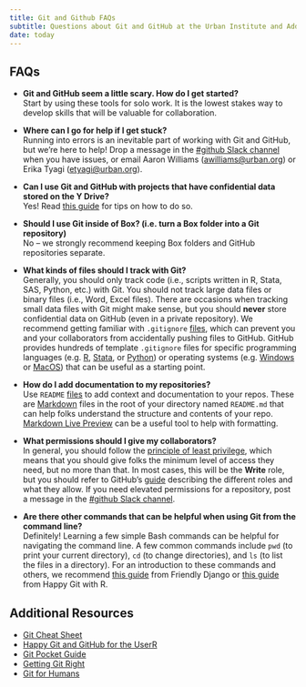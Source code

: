 ```yaml
---
title: Git and Github FAQs 
subtitle: Questions about Git and GitHub at the Urban Institute and Additional Resources 
date: today
---
```


## FAQs 
* **Git and GitHub seem a little scary. How do I get started?**  
Start by using these tools for solo work. It is the lowest stakes way to develop skills that will be valuable for collaboration.

* **Where can I go for help if I get stuck?**  
Running into errors is an inevitable part of working with Git and GitHub, but we're here to help! Drop a message in the <a href="https://theurbaninstitute.slack.com/archives/C6J9AALDR" target="_blank">#github Slack channel</a> when you have issues, or email Aaron Williams ([awilliams@urban.org](mailto:awilliams@urban.org)) or Erika Tyagi ([etyagi@urban.org](mailto:etyagi@urban.org)).  

* **Can I use Git and GitHub with projects that have confidential data stored on the Y Drive?**  
Yes! Read <a href="https://ui-research.github.io/reproducibility-at-urban/git-y-drive.html" target="_blank">this guide</a> for tips on how to do so. 

* **Should I use Git inside of Box? (i.e. turn a Box folder into a Git repository)**  
No – we strongly recommend keeping Box folders and GitHub repositories separate. 

* **What kinds of files should I track with Git?**  
Generally, you should only track code (i.e., scripts written in R, Stata, SAS, Python, etc.) with Git. You should not track large data files or binary files (i.e., Word, Excel files). There are occasions when tracking small data files with Git might make sense, but you should **never** store confidential data on GitHub (even in a private repository). We recommend getting familiar with `.gitignore` <a href="https://www.freecodecamp.org/news/gitignore-what-is-it-and-how-to-add-to-repo/" target="_blank">files</a>, which can prevent you and your collaborators from accidentally pushing files to GitHub. GitHub provides hundreds of template `.gitignore` files for specific programming languages (e.g. <a href="https://github.com/github/gitignore/blob/main/R.gitignore" target="_blank">R</a>, <a href="https://github.com/github/gitignore/blob/main/Global/Stata.gitignore" target="_blank">Stata</a>, or <a href="https://github.com/github/gitignore/blob/main/Python.gitignore" target="_blank">Python</a>) or operating systems (e.g. <a href="https://github.com/github/gitignore/blob/main/Global/Windows.gitignore" target="_blank">Windows</a> or <a href="https://github.com/github/gitignore/blob/main/Global/macOS.gitignore" target="_blank">MacOS</a>) that can be useful as a starting point. 

* **How do I add documentation to my repositories?**  
Use `README` <a href="https://www.freecodecamp.org/news/how-to-write-a-good-readme-file/" target="_blank">files</a> to add context and documentation to your repos. These are <a href="https://www.markdownguide.org/getting-started/" target="_blank">Markdown</a> files in the root of your directory named `README.md` that can help folks understand the structure and contents of your repo. <a href="https://markdownlivepreview.com/" target="_blank">Markdown Live Preview</a> can be a useful tool to help with formatting. 

* **What permissions should I give my collaborators?**  
In general, you should follow the <a href="https://en.wikipedia.org/wiki/Principle_of_least_privilege" target="_blank">principle of least privilege</a>, which means that you should give folks the minimum level of access they need, but no more than that. In most cases, this will be the **Write** role, but you should refer to GitHub's <a href="https://docs.github.com/en/organizations/managing-access-to-your-organizations-repositories/repository-roles-for-an-organization" target="_blank">guide</a> describing the different roles and what they allow. If you need elevated permissions for a repository, post a message in the <a href="https://theurbaninstitute.slack.com/archives/C6J9AALDR" target="_blank">#github Slack channel</a>.  

* **Are there other commands that can be helpful when using Git from the command line?**  
Definitely! Learning a few simple Bash commands can be helpful for navigating the command line. A few common commands include `pwd` (to print your current directory), `cd` (to change directories), and `ls` (to list the files in a directory). For an introduction to these commands and others, we recommend <a href="https://friendly-101.readthedocs.io/en/latest/commandline.html" target="_blank">this guide</a> from Friendly Django or <a href="https://happygitwithr.com/shell.html" target="_blank">this guide</a> from Happy Git with R.

## Additional Resources 

- <a href="https://education.github.com/git-cheat-sheet-education.pdf" target="_blank">Git Cheat Sheet</a>
- <a href="https://happygitwithr.com/" target="_blank">Happy Git and GitHub for the UserR</a>
- <a href="https://www.amazon.com/Git-Pocket-Guide-Working-Introduction/dp/1449325866" target="_blank">Git Pocket Guide</a>
- <a href="https://www.atlassian.com/git" target="_blank">Getting Git Right</a>
- <a href="https://speakerdeck.com/alicebartlett/git-for-humans" target="_blank">Git for Humans</a>
